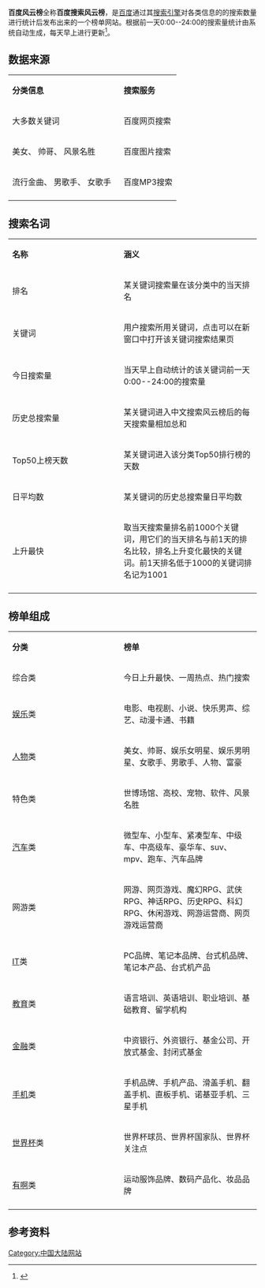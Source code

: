 {{Infobox Website
| websitename   = 百度搜索风云榜
| logo          = [[File:Baidu_sousuofengyunbang.gif|File:Baidu sousuofengyunbang.gif]]
| url           = [http://top.baidu.com/ 百度中文搜索风云榜]
| screenshot    = 
| caption       = 
| commercial    = 是
| type          = [[榜单|榜单]]
| reg           = 选择性
| owner         = [[百度|百度]]
| author        = [[李彦宏|李彦宏]]、[[徐勇|徐勇]]
| launch        = 
| num_employees = 
| aim           = 
| alexa         = 
| revenue       = 
}}
'''百度风云榜'''全称'''百度搜索风云榜'''，是[[百度|百度]]通过其[[搜索引擎|搜索引擎]]对各类信息的的搜索数量进行统计后发布出来的一个榜单网站。根据前一天0:00--24:00的搜索量统计由系统自动生成，每天早上进行更新<ref>{{Cite web |url=http://www.baidu.com/search/top.html#n2 |title=百度风云榜搜索帮助 |accessdate=2010-07-16 |archive-date=2010-05-25 |archive-url=https://web.archive.org/web/20100525173732/http://www.baidu.com/search/top.html#n2 |dead-url=no }}</ref>。

==数据来源==
{|class="wikitable"
|- style="background:white; color:black" align=center
|style="width:210px"|'''分类信息'''||'''搜索服务'''
|-
|大多数关键词||百度网页搜索
|-
|美女、 帅哥、 风景名胜||百度图片搜索
|-
|流行金曲、 男歌手、 女歌手||百度MP3搜索
|-
|}

==搜索名词== 
{|class="wikitable"
|- style="background:white; color:black" align=center
|style="width:210px"|'''名称'''||'''涵义'''
|-
|排名||某关键词搜索量在该分类中的当天排名
|-
|关键词||用户搜索所用关键词，点击可以在新窗口中打开该关键词搜索结果页
|-
|今日搜索量||当天早上自动统计的该关键词前一天0:00--24:00的搜索量
|-
|历史总搜索量||某关键词进入中文搜索风云榜后的每天搜索量相加总和
|-
|Top50上榜天数||某关键词进入该分类Top50排行榜的天数
|-
|日平均数||某关键词的历史总搜索量日平均数
|-
|上升最快||取当天搜索量排名前1000个关键词，用它们的当天排名与前1天的排名比较，排名上升变化最快的关键词。前1天排名低于1000的关键词排名记为1001
|-
|}
==榜单组成==
{|class="wikitable"
|- style="background:white; color:black" align=center
|style="width:210px"|'''分类'''||'''榜单'''
|-
|综合类||今日上升最快、一周热点、热门搜索
|-
|[[娱乐|娱乐]]类||电影、电视剧、小说、快乐男声、综艺、动漫卡通、书籍
|-
|[[人物|人物]]类||美女、帅哥、娱乐女明星、娱乐男明星、女歌手、男歌手、人物、富豪
|-
|特色类||世博场馆、高校、宠物、软件、风景名胜
|-
|[[汽车|汽车]]类||微型车、小型车、紧凑型车、中级车、中高级车、豪华车、suv、mpv、跑车、汽车品牌
|-
|网游类||网游、网页游戏、魔幻RPG、武侠RPG、神话RPG、历史RPG、科幻RPG、休闲游戏、网游运营商、网页游戏运营商
|-
|[[IT|IT]]类||PC品牌、笔记本品牌、台式机品牌、笔记本产品、台式机产品
|-
|[[教育|教育]]类||语言培训、英语培训、职业培训、基础教育、留学机构
|-
|[[金融|金融]]类||中资银行、外资银行、基金公司、开放式基金、封闭式基金
|-
|[[手机|手机]]类||手机品牌、手机产品、滑盖手机、翻盖手机、直板手机、诺基亚手机、三星手机
|-
|[[世界杯|世界杯]]类||世界杯球员、世界杯国家队、世界杯关注点
|-
|[[百度有啊|有啊]]类||运动服饰品牌、数码产品化、妆品品牌
|-
|}
==参考资料==
{{reflist}}
{{Baiduproducts}}

[[Category:中国大陆网站|Category:中国大陆网站]]